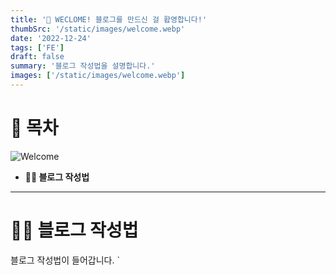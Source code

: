 ```yaml
---
title: '🎉 WECLOME! 블로그를 만드신 걸 홥영합니다!'
thumbSrc: '/static/images/welcome.webp'
date: '2022-12-24'
tags: ['FE']
draft: false
summary: '블로그 작성법을 설명합니다.'
images: ['/static/images/welcome.webp']
---
```


# 📌 목차

![Welcome](/static/images/welcome.webp)

- **💁🏻 블로그 작성법**

---

# 💁🏻 블로그 작성법

블로그 작성법이 들어갑니다.
`
